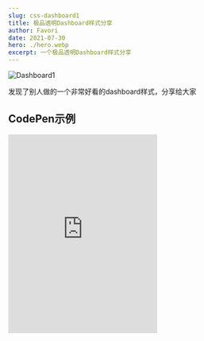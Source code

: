 ```yaml
---
slug: css-dashboard1
title: 极品透明Dashboard样式分享
author: Favori
date: 2021-07-30
hero: ./hero.webp
excerpt: 一个极品透明Dashboard样式分享
---
```


![Dashboard1](./hero.webp)



发现了别人做的一个非常好看的dashboard样式，分享给大家

## CodePen示例

<iframe
  class="art-container"
  height="400"
  data-testid="ne-thirdparty-reader-iframe"
  src="https://codepen.io/favori/embed/WNjMWvb"
  frameborder="0"
  allowfullscreen=""
></iframe>
